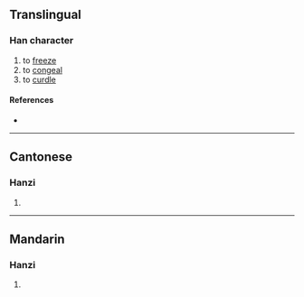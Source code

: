 {{character info/new}}
==Translingual==

===Han character===
{{Han char|rn=15|rad=冫|as=06|sn=8|four=|canj=IMTC|ids=⿰冫共}}

# to [[freeze]]
# to [[congeal]]
# to [[curdle]]

====References====
* {{Han ref|kx=0132.130|hdz=10297.010|uh=34CB|ud=13515}}

----

==Cantonese==

===Hanzi===
{{yue-hanzi|jyut=[[gung6]]|y=gung6}}

# {{defn|lang=yue|sort=冫06}}

----

==Mandarin==

===Hanzi===
{{cmn-hanzi|pin=[[gòng]] ([[gong4]])|wg=kung<sup>4</sup>}}

# {{defn|lang=cmn|sort=冫06}}